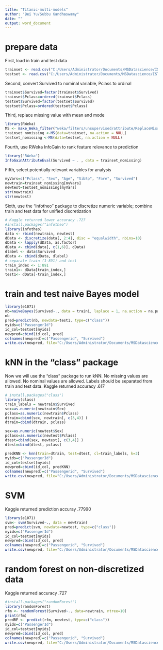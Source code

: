 ```yaml
---
title: "Titanic-multi-models"
author: "Bei Yu/Subbu Kandhaswamy"
date: ""
output: word_document
---
```


# prepare data

First, load in train and test data

```r
trainset <- read.csv("C:/Users/Administrator/Documents/MSDatascience/IST707/Week8/titanic-train.csv")
testset <- read.csv("C:/Users/Administrator/Documents/MSDatascience/IST707/Week8/titanic-test.csv")
```

Second, convert Survived to nominal variable, Pclass to ordinal
```r
trainset$Survived=factor(trainset$Survived)
trainset$Pclass=ordered(trainset$Pclass)
testset$Survived=factor(testset$Survived)
testset$Pclass=ordered(testset$Pclass)
```

Third, replace missing value with mean and mode
```r
library(RWeka)
MS <- make_Weka_filter("weka/filters/unsupervised/attribute/ReplaceMissingValues") 
trainset_nomissing <-MS(data=trainset, na.action = NULL)
testset_nomissing <-MS(data=testset, na.action = NULL)
```

Fourth, use RWeka InfoGain to rank feature relevance to prediction
```r
library("RWeka")
InfoGainAttributeEval(Survived ~ . , data = trainset_nomissing)
```
Fifth, select potentially relevant variables for analysis
```r
myVars=c("Pclass", "Sex", "Age", "SibSp", "Fare", "Survived")
newtrain=trainset_nomissing[myVars]
newtest=testset_nomissing[myVars]
str(newtrain)
str(newtest)
```

Sixth, use the "infotheo" package to discretize numeric variable; combine train and test data for unified discretization
```r
# Kaggle returned lower accuracy .727
#install.packages("infotheo")
library(infotheo)
data <- rbind(newtrain, newtest) 
dData <- discretize(data[, 2:4], disc = "equalwidth", nbins=10)
dData <- lapply(dData, as.factor)
dData <- cbind(data[, c(1,6)], dData)
dlabel <- data$Survived
dData <- cbind(dData, dlabel)
# separate train (1-891) and test
train_index <- 1:891
train1<- dData[train_index,]
test1<- dData[-train_index,]
```

# train and test naive Bayes model
```r
library(e1071)
nb=naiveBayes(Survived~., data = train1, laplace = 1, na.action = na.pass)
nb
pred=predict(nb, newdata=test1, type=c("class"))
myids=c("PassengerId")
id_col=testset[myids]
newpred=cbind(id_col, pred)
colnames(newpred)=c("Passengerid", "Survived")
write.csv(newpred, file="C:/Users/Administrator/Documents/MSDatascience/IST707/Week8/titanic-NB-pred.csv", row.names=FALSE)
```

# kNN in the "class" package

Now we will use the "class" package to run kNN. No missing values are allowed. No nominal values are allowed. Labels should be separated from train and test data. Kaggle returned accuracy .617
```r
# install.packages("class")
library(class)
train_labels = newtrain$Survived
sex=as.numeric(newtrain$Sex)
pclass=as.numeric(newtrain$Pclass)
dtrain=cbind(sex, newtrain[, c(3,4)] )
dtrain=cbind(dtrain, pclass)

sex=as.numeric(newtest$Sex)
pclass=as.numeric(newtest$Pclass)
dtest=cbind(sex, newtest[, c(3,4)] )
dtest=cbind(dtest, pclass)

predKNN <- knn(train=dtrain, test=dtest, cl=train_labels, k=3)
myids=c("PassengerId")
id_col=testset[myids]
newpred=cbind(id_col, predKNN)
colnames(newpred)=c("Passengerid", "Survived")
write.csv(newpred, file="C:/Users/Administrator/Documents/MSDatascience/IST707/Week8/titanic-kNN-pred.csv", row.names=FALSE)
```

# SVM
Kaggle returned prediction accuray .77990
```r
library(e1071)
svm<- svm(Survived~., data = newtrain)
pred=predict(svm, newdata=newtest, type=c("class"))
myids=c("PassengerId")
id_col=testset[myids]
newpred=cbind(id_col, pred)
colnames(newpred)=c("Passengerid", "Survived")
write.csv(newpred, file="C:/Users/Administrator/Documents/MSDatascience/IST707/Week8/titanic-SVM-pred.csv", row.names=FALSE)
```

# random forest on non-discretized data
Kaggle returned accuracy .727
```r
#install.packages("randomForest")
library(randomForest)
rfm <- randomForest(Survived~., data=newtrain, ntree=10)
print(rfm)
predRF <- predict(rfm, newtest, type=c("class"))
myids=c("PassengerId")
id_col=testset[myids]
newpred=cbind(id_col, pred)
colnames(newpred)=c("Passengerid", "Survived")
write.csv(newpred, file="C:/Users/Administrator/Documents/MSDatascience/IST707/Week8/titanic-RF-pred.csv", row.names=FALSE)
```
